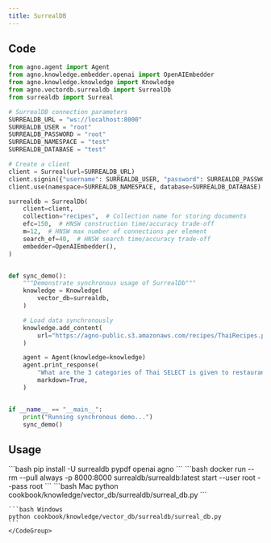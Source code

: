 ```yaml
---
title: SurrealDB 
---
```


## Code

```python cookbook/knowledge/vector_db/surrealdb/surreal_db.py
from agno.agent import Agent
from agno.knowledge.embedder.openai import OpenAIEmbedder
from agno.knowledge.knowledge import Knowledge
from agno.vectordb.surrealdb import SurrealDb
from surrealdb import Surreal

# SurrealDB connection parameters
SURREALDB_URL = "ws://localhost:8000"
SURREALDB_USER = "root"
SURREALDB_PASSWORD = "root"
SURREALDB_NAMESPACE = "test"
SURREALDB_DATABASE = "test"

# Create a client
client = Surreal(url=SURREALDB_URL)
client.signin({"username": SURREALDB_USER, "password": SURREALDB_PASSWORD})
client.use(namespace=SURREALDB_NAMESPACE, database=SURREALDB_DATABASE)

surrealdb = SurrealDb(
    client=client,
    collection="recipes",  # Collection name for storing documents
    efc=150,  # HNSW construction time/accuracy trade-off
    m=12,  # HNSW max number of connections per element
    search_ef=40,  # HNSW search time/accuracy trade-off
    embedder=OpenAIEmbedder(),
)


def sync_demo():
    """Demonstrate synchronous usage of SurrealDb"""
    knowledge = Knowledge(
        vector_db=surrealdb,
    )

    # Load data synchronously
    knowledge.add_content(
        url="https://agno-public.s3.amazonaws.com/recipes/ThaiRecipes.pdf",
    )

    agent = Agent(knowledge=knowledge)
    agent.print_response(
        "What are the 3 categories of Thai SELECT is given to restaurants overseas?",
        markdown=True,
    )


if __name__ == "__main__":
    print("Running synchronous demo...")
    sync_demo()
```

## Usage

<Steps>
  <Snippet file="create-venv-step.mdx" />

  <Step title="Install libraries">
    ```bash
    pip install -U surrealdb pypdf openai agno
    ```
  </Step>

  <Step title="Run SurrealDB">
    ```bash
docker run --rm --pull always -p 8000:8000 surrealdb/surrealdb:latest start --user root --pass root     
      ```
  </Step>

  <Step title="Run Agent">
    <CodeGroup>
    ```bash Mac
    python cookbook/knowledge/vector_db/surrealdb/surreal_db.py
    ```

    ```bash Windows
    python cookbook/knowledge/vector_db/surrealdb/surreal_db.py
    ```
    </CodeGroup>
  </Step>
</Steps>